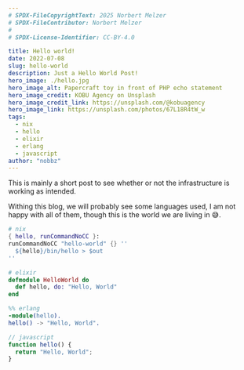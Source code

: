 ```yaml
---
# SPDX-FileCopyrightText: 2025 Norbert Melzer
# SPDX-FileContributor: Norbert Melzer
#
# SPDX-License-Identifier: CC-BY-4.0

title: Hello world!
date: 2022-07-08
slug: hello-world
description: Just a Hello World Post!
hero_image: ./hello.jpg
hero_image_alt: Papercraft toy in front of PHP echo statement
hero_image_credit: KOBU Agency on Unsplash
hero_image_credit_link: https://unsplash.com/@kobuagency
hero_image_link: https://unsplash.com/photos/67L18R4tW_w
tags:
  - nix
  - hello
  - elixir
  - erlang
  - javascript
author: "nobbz"
---
```


This is mainly a short post to see whether or not the infrastructure is working
as intended.

Withing this blog, we will probably see some languages used, I am not happy with
all of them, though this is the world we are living in 😅.

```nix data-filename="hello.nix"
# nix
{ hello, runCommandNoCC }:
runCommandNoCC "hello-world" {} ''
  ${hello}/bin/hello > $out
''
```

```elixir data-filename="hello.ex"
# elixir
defmodule HelloWorld do
  def hello, do: "Hello, World"
end
```

```erlang data-filename="hello.erl"
%% erlang
-module(hello).
hello() -> "Hello, World".
```

```js data-filename="hello.js"
// javascript
function hello() {
  return "Hello, World";
}
```
